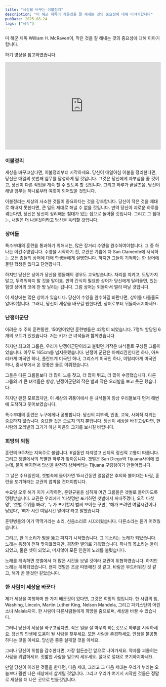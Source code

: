 ```yaml
---
title: "세상을 바꾸는 이불정리"
description: "미 해군 제독이 작은것을 잘 해내는 것의 중요성에 대해 이야기합니다"
pubDate: 2025-08-24
tags: ["생각"]
---
```


미 해군 제독 William H. McRaven이, 작은 것을 잘 해내는 것의 중요성에 대해 이야기합니다.

하기 영상을 참고하였습니다.

<div style="position: relative; width: 100%; padding-bottom: 56.25%; height: 0; overflow: hidden;">
  <iframe
    src="https://www.youtube.com/embed/whFZCmN__mM?si=D2FpvR0s_nItjiue"
    title="YouTube video player"
    frameborder="0"
    allow="accelerometer; autoplay; clipboard-write; encrypted-media; gyroscope; picture-in-picture; web-share"
    referrerpolicy="strict-origin-when-cross-origin"
    allowfullscreen
    style="position: absolute; top: 0; left: 0; width: 100%; height: 100%; border: 0;"
  ></iframe>
</div>

### 이불정리

세상을 바꾸고싶다면, 이불정리부터 시작하세요. 당신이 매일아침 이불을 정리한다면, 당신은 매일의 첫번째 임무를 달성하게 될 것입니다. 그것은 당신에게 자부심을 줄 것이고, 당신이 다른 작업을 계속 할 수 있도록 할 것입니다. 그리고 하루가 끝날즈음, 당신이 해낸 임무는 하나로부터 여럿이 되어있을 것입니다.

이불정리는 세상의 사소한 것들이 중요하다는 것을 강조합니다. 당신이 작은 것을 제대로 해내지 못한다면, 큰 일도 제대로 해낼 수 없을 것입니다. 만약 당신이 괴로운 하루를 겪는다면, 당신은 당신이 정리해둔 침대가 있는 집으로 돌아올 것입니다. 그리고 그 침대는, 내일은 더 나을것이라고 당신을 독려할 것입니다.

### 상어들

특수부대의 훈련을 통과하기 위해서는, 많은 장거리 수영을 완수하여야합니다. 그 중 하나는 야간수영입니다. 수영을 시작하기 전, 교관은 기쁨에 차 San Clamente에 서식하는 모든 종들의 상어에 대해 학생들에게 설명합니다. 하지만 그들이 기억하는 한 상어에 물린 학생은 없다고 단언합니다.

하지만 당신은 상어가 당신을 맴돌때의 경우도 교육받습니다. 자리를 지키고, 도망가지말고, 두려워하지 말 것을 말이죠. 만약 간식이 필요한 상어가 당신에게 달려들면, 있는 힘껏 상어의 코에 한 방 날리는 겁니다. 그럼 상어는 되돌아서 멀리 떠날 것입니다.

이 세상에는 많은 상어가 있습니다. 당신이 수영을 완수하길 바란다면, 상어를 다룰줄도 알아야합니다. 그러니, 당신이 세상을 바꾸길 원한다면, 상어로부터 뒤돌아서지마세요.

### 난쟁이군단

어려운 수 주의 훈련동안, 150명이었던 훈련병들은 42명이 되었습니다. 7명씩 할당된 6개의 보트가 있었습니다. 저는 키가 큰 녀석들과 함께였습니다.

하지만 최고의 그룹은, 우리가 난쟁이군단이라고 불렀던 키작은 녀석들로 구성된 그룹이었습니다. 아무도 165cm를 넘지못했습니다. 난쟁이 군단은 아메리칸인디언 하나, 아프리카계 미국인 하나, 폴란드계 미국인 하나, 그리스계 미국인 하나, 이탈리아계 미국인 하나, 중서부에서 온 깡좋은 둘로 이뤄졌습니다.

그들은 다른 그룹들보다 더 많이 노를 젓고, 더 많이 뛰고, 더 많이 수영했습니다. 다른 그룹의 키 큰 녀석들은 항상, 난쟁이군단의 작은 발과 작은 오리발을 보고 웃곤 했습니다.

하지만 왠진 모르겠지만, 이 세상의 귀퉁이에서 온 녀석들이 항상 우리들보다 먼저 해변에 도착하고 웃어보였습니다.

특수부대의 훈련은 누구에게나 공평합니다. 당신의 피부색, 인종, 교육, 사회적 지위는 중요하지 않습니다. 중요한 것은 오로지 의지 뿐입니다. 당신이 세상을 바꾸고싶다면, 한 사람의 오리발의 크기가 아닌 마음의 크기를 보시길 바랍니다.

### 희망의 외침

훈련의 9주차는 지옥주로 불립니다. 6일동안 자지않고 신체적 정신적 고통이 따릅니다. 그리고 갯벌에서의 특별한 하루가 찾아옵니다. 갯벌은 San Diego와 Tijuana사이에 있는데, 물이 빠지면서 당신을 완전히 삼켜버리는 Tijuana 구렁텅이가 만들어집니다.

그 날은 수요일인데, 갯벌속에 들어가면 15시간동안 얼음같은 추의와 불어대는 바람, 훈련을 포기하라는 교관의 압박을 견뎌야합니다.

수요일 오후 해가 지기 시작하면, 훈련규율을 심하게 어긴 그룹들은 갯벌로 들어가도록 명령받습니다. 교관은 우리에게 '다섯명만 포기하면 갯벌에서 꺼내주겠다, 오직 다섯 명', '갯벌 주위를 봐라', '누가 포기할지 벌써 보이는 구만', '해가 뜨려면 여덟시간이나 남았다', '뼈가 시린 여덟시간 말이다'라고 말했습니다.

훈련병들의 이가 딱딱거리는 소리, 신음소리로 시끄러웠습니다. 다른소리는 듣기 어려웠습니다.

그리곤, 한 목소리가 밤을 뚫고 퍼지기 시작했습니다. 그 목소리는 노래가 되었습니다. 노래는 음정이 전혀 맞지않았지만, 굉장한 열의로 가득했습니다. 하나의 목소리는 둘이 되었고, 둘은 셋이 되었고, 머지않아 모든 인원이 노래를 불렀습니다.

노래를 계속하면 갯벌에서 더 많은 시간을 보낼 것이라 교관이 위협하였습니다. 하지만 노래는 계획되었습니다. 왠지 갯벌은 조금 따뜻해진 것 같고, 바람은 부드러워진 것 같고, 해가 곧 뜰것만 같았습니다.

### 한 사람이 세상을 바꾼다

제가 세상을 여행하며 한 가지 배운것이 있다면, 그것은 희망의 힘입니다. 한 사람의 힘, Washing, Lincoln, Martin Luther King, Nelson Mandela, 그리고 파키스탄의 어린소녀 Malala까지. 한 사람이 다른사람들에게 희망을 줌으로써, 세상을 바꿀 수 있습니다.

그러니 당신이 세상을 바꾸고싶다면, 작은 일을 잘 마무리 하는것으로 하루를 시작하세요. 당신의 인생에 도움이 될 사람을 찾우세요. 모든 사람을 존경하세요. 인생을 불공평하다는 것을 아세요. 당신은 종종 실패할 것을 아세요.

그러나 당신이 위험을 감수한다면, 가장 힘든순간 앞으로 나아가세요. 약자를 괴롭히는 사람을 위압하세요. 짓밟힌 사람을 일으켜 세우세요. 절대로 절대로 포기하지마세요.

만일 당신이 이러한 것들을 한다면, 다음 세대, 그리고 그 다음 세대는 우리가 누리는 오늘보다 훨씬 나은 세상에서 살게될 것입니다. 그리고 우리가 여기서 시작한 것들은 정말로 세상을 더 나은 곳으로 만들것입니다.
